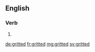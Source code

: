 ==English==

===Verb===
{{head|en|verb form}}

# {{en-past of|grit}}

[[de:gritted]]
[[fr:gritted]]
[[mg:gritted]]
[[sv:gritted]]